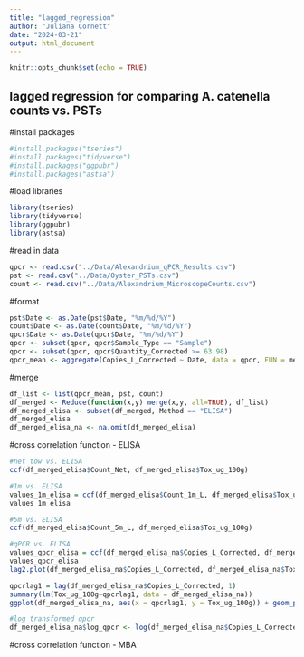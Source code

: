 ```yaml
---
title: "lagged_regression"
author: "Juliana Cornett"
date: "2024-03-21"
output: html_document
---
```


```r
knitr::opts_chunk$set(echo = TRUE)
```

## lagged regression for comparing A. catenella counts vs. PSTs

#install packages

```r
#install.packages("tseries")
#install.packages("tidyverse")
#install.packages("ggpubr")
#install.packages("astsa")
```

#load libraries

```r
library(tseries)
library(tidyverse)
library(ggpubr)
library(astsa)
```

#read in data

```r
qpcr <- read.csv("../Data/Alexandrium_qPCR_Results.csv")
pst <- read.csv("../Data/Oyster_PSTs.csv")
count <- read.csv("../Data/Alexandrium_MicroscopeCounts.csv")
```

#format

```r
pst$Date <- as.Date(pst$Date, "%m/%d/%Y")
count$Date <- as.Date(count$Date, "%m/%d/%Y")
qpcr$Date <- as.Date(qpcr$Date, "%m/%d/%Y")
qpcr <- subset(qpcr, qpcr$Sample_Type == "Sample")
qpcr <- subset(qpcr, qpcr$Quantity_Corrected >= 63.98)
qpcr_mean <- aggregate(Copies_L_Corrected ~ Date, data = qpcr, FUN = mean)
```

#merge

```r
df_list <- list(qpcr_mean, pst, count)
df_merged <- Reduce(function(x,y) merge(x,y, all=TRUE), df_list)
df_merged_elisa <- subset(df_merged, Method == "ELISA")
df_merged_elisa
df_merged_elisa_na <- na.omit(df_merged_elisa)
```

#cross correlation function - ELISA

```r
#net tow vs. ELISA
ccf(df_merged_elisa$Count_Net, df_merged_elisa$Tox_ug_100g)

#1m vs. ELISA
values_1m_elisa = ccf(df_merged_elisa$Count_1m_L, df_merged_elisa$Tox_ug_100g)
values_1m_elisa

#5m vs. ELISA
ccf(df_merged_elisa$Count_5m_L, df_merged_elisa$Tox_ug_100g)

#qPCR vs. ELISA
values_qpcr_elisa = ccf(df_merged_elisa_na$Copies_L_Corrected, df_merged_elisa_na$Tox_ug_100g)
values_qpcr_elisa
lag2.plot(df_merged_elisa_na$Copies_L_Corrected, df_merged_elisa_na$Tox_ug_100g, 1)

qpcrlag1 = lag(df_merged_elisa_na$Copies_L_Corrected, 1)
summary(lm(Tox_ug_100g~qpcrlag1, data = df_merged_elisa_na))
ggplot(df_merged_elisa_na, aes(x = qpcrlag1, y = Tox_ug_100g)) + geom_point()

#log transformed qpcr
df_merged_elisa_na$log_qpcr <- log(df_merged_elisa_na$Copies_L_Corrected)
```

#cross correlation function - MBA

